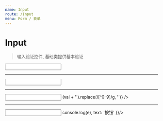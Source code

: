```yaml
---
name: Input
route: /Input
menu: Form / 表单
---
```



# Input

> 输入验证控件, 基础类提供基本验证

<PropsTable of={Input} />

<Playground>
  <Input title="输出 number 类型" inputType="number"/>
  <hr/>
  <Input title="输出字符串类型"/>
  <hr/>
  <Input title="带有正则过滤器" filter={val => (val + '').replace(/[^0-9]/g, '')} />
  <hr/>
  <Input
    title="带有按钮的输入框"
    inputType="number"
    inputBtnConfig={{
      action: (e) => console.log(e),
      text: '按钮'
    }}/>
</Playground>
